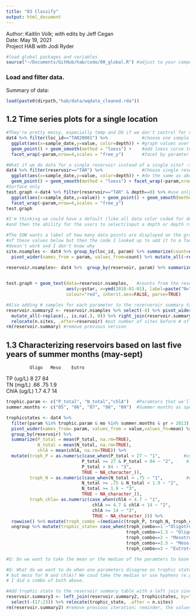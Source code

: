 ```yaml
---
title: "03 Classify"
output: html_document
---
```


Author: Kaitlin Volk; with edits by Jeff Cegan  
Date: May 19, 2021  
Project HAB with Jodi Ryder  

```r
#load global packages and variables
source("~/Documents/GitHub/hab/code/00_global.R") #adjust to your computer specs
```

### Load and filter data. 
Summary of data:

```r
load(paste0(dirpath,"hab/data/wqdata_cleaned.rda"))
```

## 1.2 Time series plots for a single location

```r
#They're pretty messy, especially temp and DO if we don't control for depth.
dat4 %>% filter(loc_id=="TAR20001") %>%             #choose one sample site
  ggplot(aes(x=sample_date,y=value, color=depth)) + #graph values over time, with color displayign depth
  geom_point() + geom_smooth(method = "loess") +    #add loess curve to look at trend
  facet_wrap(~param,nrow=4,scales = "free_y")       #facet by paramter

#What if we do data for a single reservoir instead of a single site? -> Messier
dat4 %>% filter(reservoir=="TAR") %>%               #Choose single reservoir instead of single site
  ggplot(aes(x=sample_date,y=value, color=depth)) + #do the same as above 
  geom_point() + geom_smooth(method = "loess") + facet_wrap(~param,nrow=4,scales = "free_y")
#Surface only
test.graph <-dat4 %>% filter(reservoir=="TAR" & depth==0) %>% #use only data where the depth=0 (surface) 
  ggplot(aes(x=sample_date,y=value)) + geom_point() + geom_smooth(method = "loess") + 
  facet_wrap(~param,nrow=4,scales = "free_y")
test.graph 

#I'm thinking we could have a default (like all data color coded for depth or just surface) 
#and then the ability for the users to select/input a depth or depth range

#The SOW wants a label of how many data points are displayed on the graph. I make a table 
#of these values below but then the code I looked up to add it to a facet with different y axes
#doesn't work and I don't know why
site.nsamples <- dat4 %>% group_by(loc_id, param) %>% summarize(count=n()) %>% ungroup() %>% #Get counts for the number of observations per param per site
  pivot_wider(names_from = param, values_from=count) %>% mutate_all(~replace(., is.na(.), 0)) #give each param a column and replace na's with 0's

reservoir.nsamples<- dat4 %>%  group_by(reservoir, param) %>% summarize(count=n(),   #Get counts for the number of observations per param per reservoir
                                                                        ystar=(0.8 * max(value)))  #y placement for graph (doesn't seem to work though) 

test.graph + geom_text(data=reservoir.nsamples,   #counts from the reservoir.nsamples table
                       aes(y=ystar, x=ymd(2010-01-01), label=paste("N=", count)), #placement and content of label
                       colour="red", inherit.aes=FALSE, parse=TRUE)         #Doesn't work...

#Also adding # samples for each parameter to the reserveroir summary table so it's all in one place
reservoir.summary2 <- reservoir.nsamples %>% select(-4) %>% pivot_wider(names_from = param, values_from=count) %>% #remove graphing column and spread 
  mutate_all(~replace(., is.na(.), 0)) %>% right_join(reservoir.summary, by="reservoir") %>% #replace NAs with 0's
  relocate(n.sites, .after=reservoir) #put number of sites before # of param samples
rm(reservoir.summary) #remove previous version
```

## 1.3 Characterizing reservoirs based on last five years of summer months (may-sept)  
             Oligo   Meso    Eutro  
TP (ug/L)    8       27      84     
TN (mg/L)    .66     .75     1.9  
ChlA (ug/L)  1.7     4.7     14  

```r
trophic.param <- c("P_total", "N_total","chlA")   #Paramters that we'll use to determine trophic state
summer.months <- c("05", "06", "07", "08", "09")  #Summer months as specified in SOW (May-Sept)

trophicstates <- dat4 %>% 
  filter(param %in% trophic.param & mo %in% summer.months & yr > 2013) %>% #keep only trophic parameters from the summer for the last 5 years
  pivot_wider(names_from= param, values_from = value,values_fn=mean) %>%   #go wide
  group_by(reservoir) %>% 
  summarize(P_total = mean(P_total, na.rm=TRUE),                           #mean total phosphorous for each reservoir
            N_total = mean(N_total, na.rm=TRUE),                           #mean total nitrogen for each reservoir
            chlA = mean(chlA, na.rm=TRUE)) %>%                             #mean chlA for each reservoir
  mutate(troph_P = as.numeric(case_when(P_total < 27 ~ "1",         #use thresholds to determine trophic state based on P
                             P_total >= 27 & P_total < 84 ~ "2",     #1= Oligo, 2= Meso, 3=Eutro
                             P_total > 84 ~ "3",
                             TRUE ~ NA_character_)),
         troph_N = as.numeric(case_when(N_total < .75 ~ "1",         #use thresholds to determine trophic state based on N
                             N_total >= .75 & N_total < 1.9 ~ "2",
                             N_total >= 1.9 ~ "3",
                             TRUE ~ NA_character_)),
         troph_chla= as.numeric(case_when(chlA < 4.7 ~ "1",            #use thresholds to determine trophic state based on chlA
                                 chlA >= 4.7 & chlA < 14 ~ "2",
                                 chlA >= 14 ~ "3",
                                 TRUE ~ NA_character_))) %>% 
  rowwise() %>% mutate(troph_combo =(median(c(troph_P, troph_N, troph_chla), na.rm = T))) %>% #Find th median trophic state
  ungroup %>% mutate(trophic_state= case_when(troph_combo==1 ~"Oligotrophic",   #Recode median trophic state to words for final output
                                              troph_combo==1.5 ~ "Oligo-Mesotrophic",
                                              troph_combo==2 ~ "Mesotrophic",
                                              troph_combo==2.5 ~ "Meso-Eutrotrophic",
                                              troph_combo==3 ~ "Eutrotrophic"))

#Q: Do we want to take the mean or the median of the paramters to base the trophic states on?

#Q: What do we want to do when one parameters disagree on trophic state (i.e. it's eutro for P
# but meso for N and chlA)? We coud take the median or use hyphens (e.g. meso-eutro) 
# I did a combo of both above. 

#Add trophic state to the reservoir summary table with a left join since not all reservoirs have data for a trophic state
reservoir.summary3 <- left_join(reservoir.summary2, trophicstates, by="reservoir") %>% 
  select(-(17:23)) %>% relocate(trophic_state, .after = n.sites) 
rm(reservoir.summary2) #remove previous iteration; reminder, the values for the different parameters are counts of samples
```
